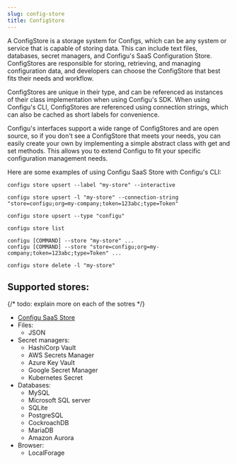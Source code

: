 ```yaml
---
slug: config-store
title: ConfigStore
---
```



A ConfigStore is a storage system for Configs, which can be any system or service that is capable of storing data. This can include text files, databases, secret managers, and Configu's SaaS Configuration Store. ConfigStores are responsible for storing, retrieving, and managing configuration data, and developers can choose the ConfigStore that best fits their needs and workflow.

ConfigStores are unique in their type, and can be referenced as instances of their class implementation when using Configu's SDK. When using Configu's CLI, ConfigStores are referenced using connection strings, which can also be cached as short labels for convenience.

Configu's interfaces support a wide range of ConfigStores and are open source, so if you don't see a ConfigStore that meets your needs, you can easily create your own by implementing a simple abstract class with get and set methods. This allows you to extend Configu to fit your specific configuration management needs.

Here are some examples of using Configu SaaS Store with Configu's CLI:

```shell
configu store upsert --label "my-store" --interactive

configu store upsert -l "my-store" --connection-string "store=configu;org=my-company;token=123abc;type=Token"

configu store upsert --type "configu"

configu store list

configu [COMMAND] --store "my-store" ...
configu [COMMAND] --store "store=configu;org=my-company;token=123abc;type=Token" ...

configu store delete -l "my-store"
```

## Supported stores:

{/* todo: explain more on each of the sotres */}

- [Configu SaaS Store](https://app.configu.com/)
- Files:
  - JSON
- Secret managers:
  - HashiCorp Vault
  - AWS Secrets Manager
  - Azure Key Vault
  - Google Secret Manager
  - Kubernetes Secret
- Databases:
  - MySQL
  - Microsoft SQL server
  - SQLite
  - PostgreSQL
  - CockroachDB
  - MariaDB
  - Amazon Aurora
- Browser:
  - LocalForage
